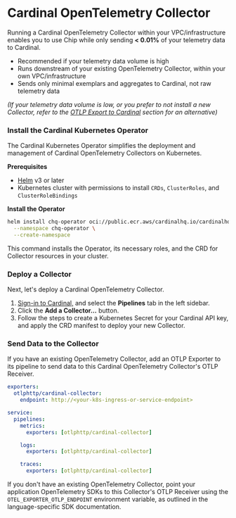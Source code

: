# Cardinal OpenTelemetry Collector

Running a Cardinal OpenTelemetry Collector within your VPC/infrastructure enables you to use Chip while only sending **< 0.01%** of your telemetry data to Cardinal.

- Recommended if your telemetry data volume is high
- Runs downstream of your existing OpenTelemetry Collector, within your own VPC/infrastructure
- Sends only minimal exemplars and aggregates to Cardinal, not raw telemetry data

*(If your telemetry data volume is low, or you prefer to not install a new Collector, refer to the [OTLP Export to Cardinal](/otel-collectors/export-to-cardinal) section for an alternative)*

### Install the Cardinal Kubernetes Operator

The Cardinal Kubernetes Operator simplifies the deployment and management of Cardinal OpenTelemetry Collectors on Kubernetes.

**Prerequisites**

- [Helm](https://helm.sh) v3 or later
- Kubernetes cluster with permissions to install `CRDs`, `ClusterRoles`, and `ClusterRoleBindings`

**Install the Operator**

```sh copy
helm install chq-operator oci://public.ecr.aws/cardinalhq.io/cardinalhq-operator \
  --namespace chq-operator \
  --create-namespace
```

This command installs the Operator, its necessary roles, and the CRD for Collector resources in your cluster.

### Deploy a Collector

Next, let's deploy a Cardinal OpenTelemetry Collector.

1. [Sign-in to Cardinal,](https://app.cardinalhq.io) and select the **Pipelines** tab in the left sidebar.
2. Click the **Add a Collector...** button.
3. Follow the steps to create a Kubernetes Secret for your Cardinal API key, and apply the CRD manifest to deploy your new Collector.

### Send Data to the Collector

If you have an existing OpenTelemetry Collector, add an OTLP Exporter to its pipeline to send data to this Cardinal OpenTelemetry Collector's OTLP Receiver.

```yaml copy
exporters:
  otlphttp/cardinal-collector:
    endpoint: http://<your-k8s-ingress-or-service-endpoint>

service:
  pipelines:
    metrics:
      exporters: [otlphttp/cardinal-collector]

    logs:
      exporters: [otlphttp/cardinal-collector]

    traces:
      exporters: [otlphttp/cardinal-collector]
```

If you don't have an existing OpenTelemetry Collector, point your application OpenTelemetry SDKs to this Collector's OTLP Receiver using the `OTEL_EXPORTER_OTLP_ENDPOINT` environment variable, as outlined in the language-specific SDK documentation.